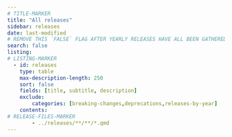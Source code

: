 ```yaml
---
# TITLE-MARKER
title: "All releases"
sidebar: releases
date: last-modified
# REMOVE THIS `FALSE` FLAG AFTER YEARLY RELEASES HAVE ALL BEEN GATHERED ONTO THIS LANDING
search: false
listing:
# LISTING-MARKER
  - id: releases
    type: table
    max-description-length: 250
    sort: false
    fields: [title, subtitle, description]
    exclude:
        categories: [breaking-changes,deprecations,releases-by-year]
    contents:
# RELEASE-FILES-MARKER
        - ../releases/**/**/*.qmd
---
```


<!-- EMBED-MARKER -->
:::{#releases}
:::
